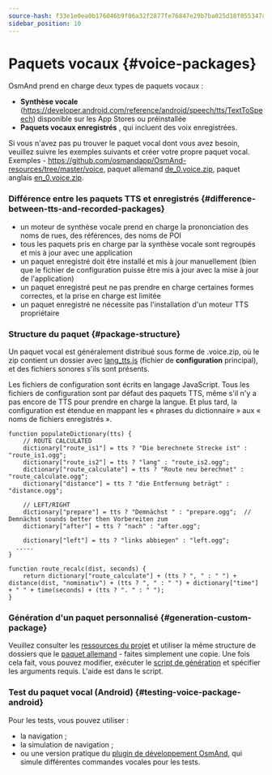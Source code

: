 ```yaml
---
source-hash: f33e1e0ea0b176046b9f06a32f2877fe76847e29b7ba025d18f055347afadff1
sidebar_position: 10
---
```



# Paquets vocaux {#voice-packages}

<IncompleteArticle/>

OsmAnd prend en charge deux types de paquets vocaux :
- **Synthèse vocale** (https://developer.android.com/reference/android/speech/tts/TextToSpeech) disponible sur les App Stores ou préinstallée
- **Paquets vocaux enregistrés** , qui incluent des voix enregistrées.

Si vous n'avez pas pu trouver le paquet vocal dont vous avez besoin, veuillez suivre les exemples suivants et créer votre propre paquet vocal. Exemples - https://github.com/osmandapp/OsmAnd-resources/tree/master/voice, paquet allemand [de_0.voice.zip](https://download.osmand.net/download?standard=yes&file=de_0.voice.zip), paquet anglais [en_0.voice.zip](https://download.osmand.net/download?standard=yes&file=en_0.voice.zip).

### Différence entre les paquets TTS et enregistrés {#difference-between-tts-and-recorded-packages}

- un moteur de synthèse vocale prend en charge la prononciation des noms de rues, des références, des noms de POI
- tous les paquets pris en charge par la synthèse vocale sont regroupés et mis à jour avec une application
- un paquet enregistré doit être installé et mis à jour manuellement (bien que le fichier de configuration puisse être mis à jour avec la mise à jour de l'application)
- un paquet enregistré peut ne pas prendre en charge certaines formes correctes, et la prise en charge est limitée
- un paquet enregistré ne nécessite pas l'installation d'un moteur TTS propriétaire

### Structure du paquet {#package-structure}

Un paquet vocal est généralement distribué sous forme de .voice.zip, où le zip contient un dossier avec [lang_tts.js](https://github.com/osmandapp/OsmAnd-resources/blob/master/voice/de/de_tts.js) (fichier de **configuration** principal), et des fichiers sonores s'ils sont présents. 

Les fichiers de configuration sont écrits en langage JavaScript. Tous les fichiers de configuration sont par défaut des paquets TTS, même s'il n'y a pas encore de TTS pour prendre en charge la langue. Et plus tard, la configuration est étendue en mappant les « phrases du dictionnaire » aux « noms de fichiers enregistrés ».

```
function populateDictionary(tts) {
	// ROUTE CALCULATED
	dictionary["route_is1"] = tts ? "Die berechnete Strecke ist" : "route_is1.ogg";
	dictionary["route_is2"] = tts ? "lang" : "route_is2.ogg";
	dictionary["route_calculate"] = tts ? "Route neu berechnet" : "route_calculate.ogg";
	dictionary["distance"] = tts ? "die Entfernung beträgt" : "distance.ogg";

	// LEFT/RIGHT
	dictionary["prepare"] = tts ? "Demnächst " : "prepare.ogg";  // Demnächst sounds better then Vorbereiten zum
	dictionary["after"] = tts ? "nach" : "after.ogg";
	
	dictionary["left"] = tts ? "links abbiegen" : "left.ogg";
  .....
}

function route_recalc(dist, seconds) {
	return dictionary["route_calculate"] + (tts ? ", " : " ") + distance(dist, "nominativ") + (tts ? ", " : " ") + dictionary["time"] + " " + time(seconds) + (tts ? ". " : " ");
}
```


### Génération d'un paquet personnalisé {#generation-custom-package}

Veuillez consulter les [ressources du projet](https://github.com/osmandapp/OsmAnd-resources/) et utiliser la même structure de dossiers que le [paquet allemand](https://github.com/osmandapp/OsmAnd-resources/tree/master/voice/de) - faites simplement une copie. Une fois cela fait, vous pouvez modifier, exécuter le [script de génération](https://github.com/osmandapp/OsmAnd-resources/blob/master/voice/gen_voice.sh#L4) et spécifier les arguments requis. L'aide est dans le script.

### Test du paquet vocal (Android) {#testing-voice-package-android}

Pour les tests, vous pouvez utiliser :
- la navigation ;
- la simulation de navigation ;
- ou une version pratique du [plugin de développement OsmAnd](/docs/user/navigation/guidance/voice-navigation#testing-of-voice-prompts), qui simule différentes commandes vocales pour les tests.
